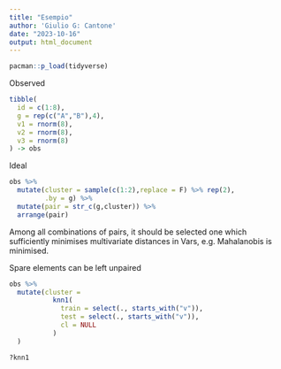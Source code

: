```yaml
---
title: "Esempio"
author: 'Giulio G: Cantone'
date: "2023-10-16"
output: html_document
---
```


```r
pacman::p_load(tidyverse)
```

Observed

```r
tibble(
  id = c(1:8),
  g = rep(c("A","B"),4),
  v1 = rnorm(8),
  v2 = rnorm(8),
  v3 = rnorm(8)
) -> obs
```

Ideal

```r
obs %>%
  mutate(cluster = sample(c(1:2),replace = F) %>% rep(2),
         .by = g) %>%
  mutate(pair = str_c(g,cluster)) %>%
  arrange(pair)
```


Among all combinations of pairs, it should be selected one which sufficiently minimises multivariate distances in Vars, e.g. Mahalanobis is minimised.

Spare elements can be left unpaired

```r
obs %>%
  mutate(cluster = 
           knn1(
             train = select(., starts_with("v")), 
             test = select(., starts_with("v")),
             cl = NULL
           )
  )

?knn1

```

